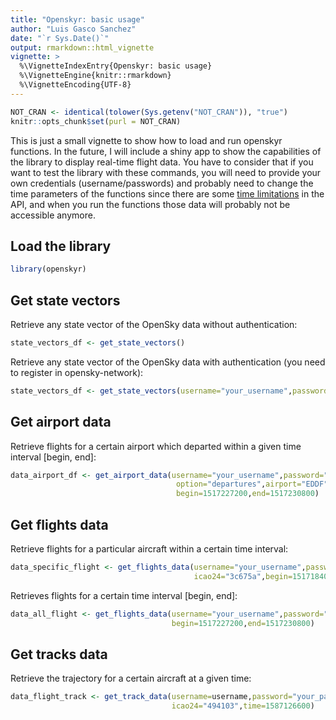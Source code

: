 ```yaml
---
title: "Openskyr: basic usage"
author: "Luis Gasco Sanchez"
date: "`r Sys.Date()`"
output: rmarkdown::html_vignette
vignette: >
  %\VignetteIndexEntry{Openskyr: basic usage}
  %\VignetteEngine{knitr::rmarkdown}
  %\VignetteEncoding{UTF-8}
---
```

```r
NOT_CRAN <- identical(tolower(Sys.getenv("NOT_CRAN")), "true")
knitr::opts_chunk$set(purl = NOT_CRAN)
```



This is just a small vignette to show how to load and run openskyr functions. In the future, I will include a shiny app to show the capabilities of the library to display real-time flight data. You have to consider that if you want to test the library with these commands, you will need to provide your own credentials (username/passwords) and probably need to change the time parameters of the functions since there are some [time limitations](https://opensky-network.org/apidoc/rest.html#limitations) in the API, and when you run the functions those data will probably not be accessible anymore.

## Load the library
```r
library(openskyr)
```

## Get state vectors
Retrieve any state vector of the OpenSky data without authentication:
```r
state_vectors_df <- get_state_vectors()
```

Retrieve any state vector of the OpenSky data with authentication (you need to register in opensky-network):
```r
state_vectors_df <- get_state_vectors(username="your_username",password="your_password")
```

## Get airport data
Retrieve flights for a certain airport which departed within a given time interval [begin, end]:
```r
data_airport_df <- get_airport_data(username="your_username",password="your_password",
                                     option="departures",airport="EDDF",
                                     begin=1517227200,end=1517230800)
```


## Get flights data
Retrieve flights for a particular aircraft within a certain time interval:
```r
data_specific_flight <- get_flights_data(username="your_username",password="your_password",
                                         icao24="3c675a",begin=1517184000,end=1517270400)
```

Retrieves flights for a certain time interval [begin, end]:
```r
data_all_flight <- get_flights_data(username="your_username",password="your_password",
                                    begin=1517227200,end=1517230800)
```


## Get tracks data
Retrieve the trajectory for a certain aircraft at a given time:
```r
data_flight_track <- get_track_data(username=username,password="your_password",
                                    icao24="494103",time=1587126600)
```



